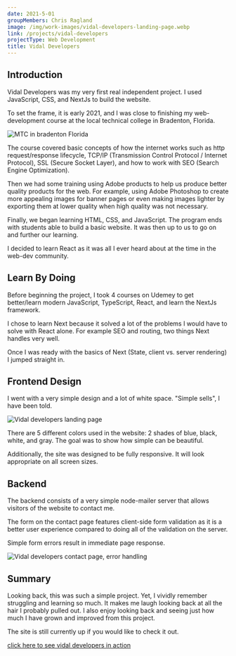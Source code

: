 ```yaml
---
date: 2021-5-01
groupMembers: Chris Ragland
image: /img/work-images/vidal-developers-landing-page.webp
link: /projects/vidal-developers
projectType: Web Development
title: Vidal Developers
---
```


## Introduction

Vidal Developers was my very first real independent project. I used JavaScript, CSS, and NextJs to build the website.

To set the frame, it is early 2021, and I was close to finishing my web-development course at the local technical college in Bradenton, Florida.

<Image 
  title="MTC in bradenton Florida" 
  link="https://www.manateetech.edu/wp-content/uploads/MTC-Foundation.jpg" 
  description="This is the actual building; However, due to the covid pandemic, I had one physical class and the rest were virtual"
/>

The course covered basic concepts of how the internet works such as http request/response lifecycle, TCP/IP (Transmission Control Protocol / Internet Protocol), SSL (Secure Socket Layer), and how to work with SEO (Search Engine Optimization). 

Then we had some training using Adobe products to help us produce better quality products for the web. For example, using Adobe Photoshop to create more appealing images for banner pages or even making images lighter by exporting them at lower quality when high quality was not necessary.

Finally, we began learning HTML, CSS, and JavaScript. The program ends with students able to build a basic website. It was then up to us to go on and further our learning. 

I decided to learn React as it was all I ever heard about at the time in the web-dev community.

## Learn By Doing

Before beginning the project, I took 4 courses on Udemey to get better/learn modern JavaScript, TypeScript, React, and learn the NextJs framework.   

I chose to learn Next because it solved a lot of the problems I would have to solve with React alone. For example SEO and routing, two things Next handles very well.

Once I was ready with the basics of Next (State, client vs. server rendering) I jumped straight in.

## Frontend Design

I went with a very simple design and a lot of white space. "Simple sells", I have been told.

<Image
  title="Vidal developers landing page"
  link="/img/work-images/vidal-developers-landing-page.webp"
  description="Vidal Developers landing page"
/>

There are 5 different colors used in the website: 2 shades of blue, black, white, and gray. The goal was to show how simple can be beautiful. 

Additionally, the site was designed to be fully responsive. It will look appropriate on all screen sizes. 

## Backend

The backend consists of a very simple node-mailer server that allows visitors of the website to contact me.

The form on the contact page features client-side form validation as it is a better user experience compared to doing all of the validation on the server.

Simple form errors result in immediate page response.

<Image
  title="Vidal developers contact page, error handling"
  link="/img/work-images/vidal-developers-contact-page.webp"
  description="Client-side form validation"
/>

## Summary

Looking back, this was such a simple project. Yet, I vividly remember struggling and learning so much. It makes me laugh looking back at all the hair I probably pulled out. I also enjoy looking back and seeing just how much I have grown and improved from this project.

The site is still currently up if you would like to check it out.

[click here to see vidal developers in action](https://www.vidaldevelopers.com)

